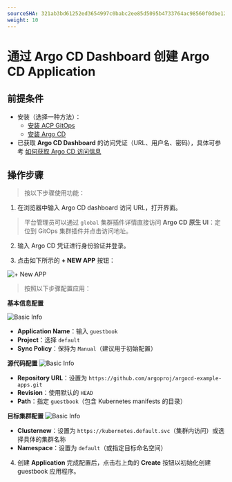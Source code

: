 ```yaml
---
sourceSHA: 321ab3bd61252ed3654997c0babc2ee85d5095b4733764ac98560f0dbe126137
weight: 10
---
```


# 通过 Argo CD Dashboard 创建 Argo CD Application

## 前提条件

- 安装（选择一种方法）：
  - [安装 ACP GitOps](../install_gitops/install_gitops_plugin.mdx)
  - [安装 Argo CD](../install_gitops/install_argocd_operator.mdx)
- 已获取 **Argo CD Dashboard** 的访问凭证（URL、用户名、密码），具体可参考 [如何获取 Argo CD 访问信息](./argocd_info.mdx)

## 操作步骤

> 按以下步骤使用功能：

1. 在浏览器中输入 Argo CD dashboard 访问 URL，打开界面。

> 平台管理员可以通过 `global` 集群插件详情直接访问 **Argo CD 原生 UI**：定位到 GitOps 集群插件并点击访问地址。

2. 输入 Argo CD 凭证进行身份验证并登录。

3. 点击如下所示的 **+ NEW APP** 按钮：

![+ New APP](../assets/new_app_button.png)

> 按照以下步骤配置应用：

**基本信息配置**

![Basic Info](../assets/new_app_button_info.png)

- **Application Name**：输入 `guestbook`
- **Project**：选择 `default`
- **Sync Policy**：保持为 `Manual`（建议用于初始配置）

**源代码配置**
![Basic Info](../assets/new_app_button_source.png)

- **Repository URL**：设置为 `https://github.com/argoproj/argocd-example-apps.git`
- **Revision**：使用默认的 `HEAD`
- **Path**：指定 `guestbook`（包含 Kubernetes manifests 的目录）

**目标集群配置**
![Basic Info](../assets/new_app_button_repo.png)

- **Clusternew**：设置为 `https://kubernetes.default.svc`（集群内访问）或选择具体的集群名称
- **Namespace**：设置为 `default`（或指定目标命名空间）

4. 创建 **Application**
   完成配置后，点击右上角的 **Create** 按钮以初始化创建 guestbook 应用程序。
